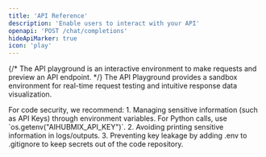 ```yaml
---
title: 'API Reference'
description: 'Enable users to interact with your API'
openapi: 'POST /chat/completions'
hideApiMarker: true
icon: 'play'
---
```


{/* The API playground is an interactive environment to make requests and preview an API endpoint. */}
The API Playground provides a sandbox environment for real-time request testing and intuitive response data visualization.

<Info>
  For code security, we recommend:
  1. Managing sensitive information (such as API Keys) through environment variables. For Python calls, use `os.getenv("AIHUBMIX_API_KEY")`.
  2. Avoiding printing sensitive information in logs/outputs.
  3. Preventing key leakage by adding .env to .gitignore to keep secrets out of the code repository.
</Info>
